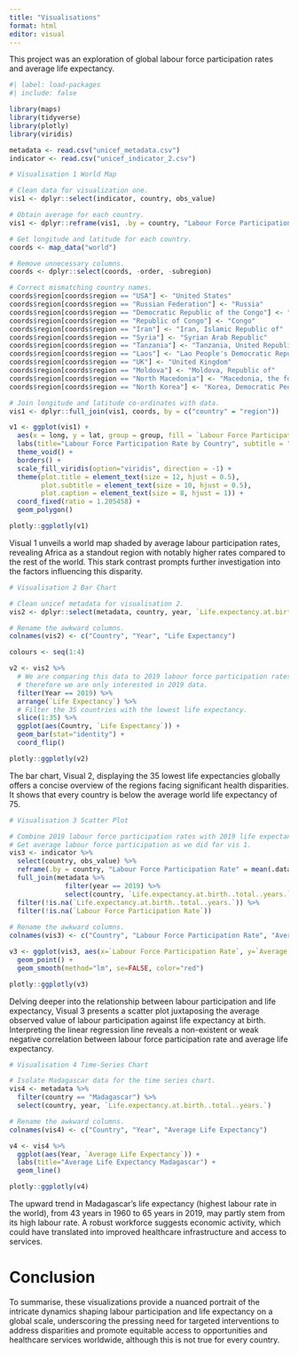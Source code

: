 ```yaml
---
title: "Visualisations"
format: html
editor: visual
---
```


This project was an exploration of global labour force participation rates and average life expectancy.

```r
#| label: load-packages
#| include: false

library(maps)
library(tidyverse)
library(plotly)
library(viridis)

metadata <- read.csv("unicef_metadata.csv")
indicator <- read.csv("unicef_indicator_2.csv")
```

```r

# Visualisation 1 World Map

# Clean data for visualization one.
vis1 <- dplyr::select(indicator, country, obs_value)

# Obtain average for each country.
vis1 <- dplyr::reframe(vis1, .by = country, "Labour Force Participation Rate" = mean(.data[["obs_value"]], na.rm = TRUE))

# Get longitude and latitude for each country.
coords <- map_data("world")

# Remove unnecessary columns.
coords <- dplyr::select(coords, -order, -subregion)

# Correct mismatching country names.
coords$region[coords$region == "USA"] <- "United States"
coords$region[coords$region == "Russian Federation"] <- "Russia"
coords$region[coords$region == "Democratic Republic of the Congo"] <- "Congo, the Democratic Republic of the"
coords$region[coords$region == "Republic of Congo"] <- "Congo"
coords$region[coords$region == "Iran"] <- "Iran, Islamic Republic of"
coords$region[coords$region == "Syria"] <- "Syrian Arab Republic"
coords$region[coords$region == "Tanzania"] <- "Tanzania, United Republic of"
coords$region[coords$region == "Laos"] <- "Lao People's Democratic Republic"
coords$region[coords$region == "UK"] <- "United Kingdom"
coords$region[coords$region == "Moldova"] <- "Moldova, Republic of"
coords$region[coords$region == "North Macedonia"] <- "Macedonia, the former Yugoslav Republic of"
coords$region[coords$region == "North Korea"] <- "Korea, Democratic People's Republic of"

# Join longitude and latitude co-ordinates with data.
vis1 <- dplyr::full_join(vis1, coords, by = c("country" = "region"))

v1 <- ggplot(vis1) +
  aes(x = long, y = lat, group = group, fill = `Labour Force Participation Rate`, text = paste("Country:", country)) +
  labs(title="Labour Force Participation Rate by Country", subtitle = "2019") +
  theme_void() +
  borders() +
  scale_fill_viridis(option="viridis", direction = -1) +
  theme(plot.title = element_text(size = 12, hjust = 0.5),
        plot.subtitle = element_text(size = 10, hjust = 0.5),
        plot.caption = element_text(size = 8, hjust = 1)) +
  coord_fixed(ratio = 1.205458) +
  geom_polygon()

plotly::ggplotly(v1)
```

Visual 1 unveils a world map shaded by average labour participation rates, revealing Africa as a standout region with notably higher rates compared to the rest of the world. This stark contrast prompts further investigation into the factors influencing this disparity.

```r

# Visualisation 2 Bar Chart

# Clean unicef metadata for visualisation 2.
vis2 <- dplyr::select(metadata, country, year, `Life.expectancy.at.birth..total..years.`)

# Rename the awkward columns.
colnames(vis2) <- c("Country", "Year", "Life Expectancy")

colours <- seq(1:4)

v2 <- vis2 %>%
  # We are comparing this data to 2019 labour force participation rates
  # therefore we are only interested in 2019 data.
  filter(Year == 2019) %>%
  arrange(`Life Expectancy`) %>%
  # Filter the 35 countries with the lowest life expectancy.
  slice(1:35) %>%
  ggplot(aes(Country, `Life Expectancy`)) +
  geom_bar(stat="identity") +
  coord_flip()

plotly::ggplotly(v2)
```

The bar chart, Visual 2, displaying the 35 lowest life expectancies globally offers a concise overview of the regions facing significant health disparities. It shows that every country is below the average world life expectancy of 75.

```r

# Visualisation 3 Scatter Plot

# Combine 2019 labour force participation rates with 2019 life expectancies.
# Get average labour force participation as we did for vis 1.
vis3 <- indicator %>%
  select(country, obs_value) %>%
  reframe(.by = country, "Labour Force Participation Rate" = mean(.data[["obs_value"]], na.rm = TRUE)) %>%
  full_join(metadata %>%
              filter(year == 2019) %>%
              select(country, `Life.expectancy.at.birth..total..years.`), by = "country") %>%
  filter(!is.na(`Life.expectancy.at.birth..total..years.`)) %>%
  filter(!is.na(`Labour Force Participation Rate`))
              
# Rename the awkward columns.
colnames(vis3) <- c("Country", "Labour Force Participation Rate", "Average Life Expectancy")

v3 <- ggplot(vis3, aes(x=`Labour Force Participation Rate`, y=`Average Life Expectancy`)) + 
  geom_point() +
  geom_smooth(method="lm", se=FALSE, color="red")

plotly::ggplotly(v3)
```

Delving deeper into the relationship between labour participation and life expectancy, Visual 3 presents a scatter plot juxtaposing the average observed value of labour participation against life expectancy at birth. Interpreting the linear regression line reveals a non-existent or weak negative correlation between labour force participation rate and average life expectancy.

```r

# Visualisation 4 Time-Series Chart

# Isolate Madagascar data for the time series chart.
vis4 <- metadata %>%
  filter(country == "Madagascar") %>%
  select(country, year, `Life.expectancy.at.birth..total..years.`)

# Rename the awkward columns.
colnames(vis4) <- c("Country", "Year", "Average Life Expectancy")

v4 <- vis4 %>% 
  ggplot(aes(Year, `Average Life Expectancy`)) +
  labs(title="Average Life Expectancy Madagascar") +
  geom_line()

plotly::ggplotly(v4)
```

The upward trend in Madagascar's life expectancy (highest labour
rate in the world), from 43 years in 1960 to 65 years in 2019, may partly stem
from its high labour rate. A robust workforce suggests economic activity, which
could have translated into improved healthcare infrastructure and access to
services.

# Conclusion

To summarise, these visualizations provide a nuanced portrait of the intricate dynamics shaping labour participation and life expectancy on a global scale, underscoring the pressing need for targeted interventions to address disparities and promote equitable access to opportunities and healthcare services worldwide, although this is not true for every country.
